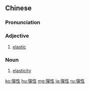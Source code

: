 {{also|弹性}}
==Chinese==
{{zh-forms|s=弹性}}

===Pronunciation===
{{zh-pron
|m=tánxìng
|c=daan6 sing3
|mn=qz,xm,zz:tân-sèng/tw:tôaⁿ-sèng/twv:tōaⁿ-sèng
|cat=a,n
}}

===Adjective===
{{zh-adj}}

# [[elastic]]

===Noun===
{{zh-noun}}

# [[elasticity]]

[[ko:彈性]]
[[hu:彈性]]
[[mg:彈性]]
[[ja:彈性]]
[[ru:彈性]]